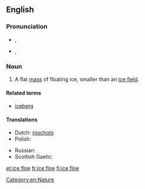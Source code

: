 ==English==

===Pronunciation===
* {{a|UK}} {{IPA|/ˈaɪs.fləʊ/}}, {{X-SAMPA|/"aIs.fl@U/}}
* {{a|US}} {{IPA|/ˈɔɪs.floʊ/}}, {{X-SAMPA|/"OIs.floU/}}

===Noun===
{{en-noun|sg=[[ice]] [[floe]]}}

# A flat [[mass]] of floating ice, smaller than an [[ice field]].

====Related terms====
* [[iceberg]]

====Translations====
{{trans-top|mass of floating ice}}
* Dutch: [[ijsschots]]
* Polish: {{t+|pl|kra|f}}
{{trans-mid}}
* Russian: {{t+|ru|льдина}}
* Scottish Gaelic: {{t-|gd|leac-eighre|f}}
{{trans-bottom}}

[[Category:en:Nature]]

[[et:ice floe]]
[[fr:ice floe]]
[[fi:ice floe]]